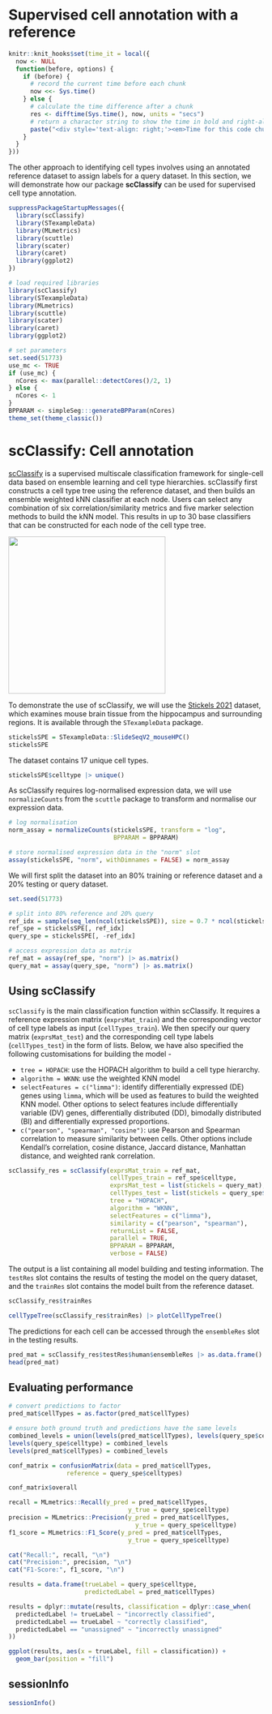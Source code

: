 # Supervised cell annotation with a reference

```r
knitr::knit_hooks$set(time_it = local({
  now <- NULL
  function(before, options) {
    if (before) {
      # record the current time before each chunk
      now <<- Sys.time()
    } else {
      # calculate the time difference after a chunk
      res <- difftime(Sys.time(), now, units = "secs")
      # return a character string to show the time in bold and right-aligned, with extra spacing
      paste("<div style='text-align: right;'><em>Time for this code chunk to run with ", nCores, "cores: ", round(res, 2), "s</div></em>")
    }
  }
}))
```

The other approach to identifying cell types involves using an annotated reference dataset to assign labels for a query dataset. In this section, we will demonstrate how our package **scClassify** can be used for supervised cell type annotation.

```r
suppressPackageStartupMessages({
  library(scClassify)
  library(STexampleData)
  library(MLmetrics)
  library(scuttle)
  library(scater)
  library(caret)
  library(ggplot2)
})
```

```r
# load required libraries
library(scClassify)
library(STexampleData)
library(MLmetrics)
library(scuttle)
library(scater)
library(caret)
library(ggplot2)
```

```r
# set parameters
set.seed(51773)
use_mc <- TRUE
if (use_mc) {
  nCores <- max(parallel::detectCores()/2, 1)
} else {
  nCores <- 1
}
BPPARAM <- simpleSeg:::generateBPParam(nCores)
theme_set(theme_classic())
```

# scClassify: Cell annotation

[scClassify](https://new.bioconductor.org/packages/release/bioc/html/scClassify.html) is a supervised multiscale classification framework for single-cell data based on ensemble learning and cell type hierarchies. scClassify first constructs a cell type tree using the reference dataset, and then builds an ensemble weighted kNN classifier at each node. Users can select any combination of six correlation/similarity metrics and five marker selection methods to build the kNN model. This results in up to 30 base classifiers that can be constructed for each node of the cell type tree.

<img src="images/scClassify_fig1.png" align="center" style="height:310px; border: 0px"/>

To demonstrate the use of scClassify, we will use the [Stickels 2021](datasets.qmd) dataset, which examines mouse brain tissue from the hippocampus and surrounding regions. It is available through the `STexampleData` package.

```r
stickelsSPE = STexampleData::SlideSeqV2_mouseHPC()
stickelsSPE
```

The dataset contains 17 unique cell types.

```r
stickelsSPE$celltype |> unique()
```

As scClassify requires log-normalised expression data, we will use `normalizeCounts` from the `scuttle` package to transform and normalise our expression data.

```r
# log normalisation
norm_assay = normalizeCounts(stickelsSPE, transform = "log", 
                             BPPARAM = BPPARAM)

# store normalised expression data in the "norm" slot
assay(stickelsSPE, "norm", withDimnames = FALSE) = norm_assay
```

We will first split the dataset into an 80% training or reference dataset and a 20% testing or query dataset.

```r
set.seed(51773)

# split into 80% reference and 20% query
ref_idx = sample(seq_len(ncol(stickelsSPE)), size = 0.7 * ncol(stickelsSPE))
ref_spe = stickelsSPE[, ref_idx]
query_spe = stickelsSPE[, -ref_idx]

# access expression data as matrix
ref_mat = assay(ref_spe, "norm") |> as.matrix()
query_mat = assay(query_spe, "norm") |> as.matrix()
```

## Using scClassify

`scClassify` is the main classification function within scClassify. It requires a reference expression matrix (`exprsMat_train`) and the corresponding vector of cell type labels as input (`cellTypes_train`). We then specify our query matrix (`exprsMat_test`) and the corresponding cell type labels (`cellTypes_test`) in the form of lists. Below, we have also specified the following customisations for building the model -

-   `tree = HOPACH`: use the HOPACH algorithm to build a cell type hierarchy.
-   `algorithm = WKNN`: use the weighted KNN model
-   `selectFeatures = c("limma")`: identify differentially expressed (DE) genes using `limma`, which will be used as features to build the weighted KNN model. Other options to select features include differentially variable (DV) genes, differentially distributed (DD), bimodally distributed (BI) and differentially expressed proportions.
-   `c("pearson", "spearman", "cosine")`: use Pearson and Spearman correlation to measure similarity between cells. Other options include Kendall's correlation, cosine distance, Jaccard distance, Manhattan distance, and weighted rank correlation.

```r
scClassify_res = scClassify(exprsMat_train = ref_mat,
                            cellTypes_train = ref_spe$celltype,
                            exprsMat_test = list(stickels = query_mat),
                            cellTypes_test = list(stickels = query_spe$celltype),
                            tree = "HOPACH",
                            algorithm = "WKNN",
                            selectFeatures = c("limma"),
                            similarity = c("pearson", "spearman"),
                            returnList = FALSE,
                            parallel = TRUE,
                            BPPARAM = BPPARAM,
                            verbose = FALSE)
```

The output is a list containing all model building and testing information. The `testRes` slot contains the results of testing the model on the query dataset, and the `trainRes` slot contains the model built from the reference dataset.

```r
scClassify_res$trainRes
```

<!-- We can then examine the cell type tree generated by the reference dataset. -->

```r
cellTypeTree(scClassify_res$trainRes) |> plotCellTypeTree()
```

The predictions for each cell can be accessed through the `ensembleRes` slot in the testing results.

```r
pred_mat = scClassify_res$testRes$human$ensembleRes |> as.data.frame()
head(pred_mat)
```

## Evaluating performance

```r
# convert predictions to factor
pred_mat$cellTypes = as.factor(pred_mat$cellTypes)

# ensure both ground truth and predictions have the same levels
combined_levels = union(levels(pred_mat$cellTypes), levels(query_spe$celltype))
levels(query_spe$celltype) = combined_levels
levels(pred_mat$cellTypes) = combined_levels

conf_matrix = confusionMatrix(data = pred_mat$cellTypes,
                reference = query_spe$celltypes)

conf_matrix$overall
```

```r
recall = MLmetrics::Recall(y_pred = pred_mat$cellTypes,
                                 y_true = query_spe$celltype)
precision = MLmetrics::Precision(y_pred = pred_mat$cellTypes,
                                   y_true = query_spe$celltype)
f1_score = MLmetrics::F1_Score(y_pred = pred_mat$cellTypes,
                                 y_true = query_spe$celltype)

cat("Recall:", recall, "\n")
cat("Precision:", precision, "\n")
cat("F1-Score:", f1_score, "\n")

```

```r
results = data.frame(trueLabel = query_spe$celltype,
                     predictedLabel = pred_mat$cellTypes)

results = dplyr::mutate(results, classification = dplyr::case_when(
  predictedLabel != trueLabel ~ "incorrectly classified",
  predictedLabel == trueLabel ~ "correctly classified",
  predictedLabel == "unassigned" ~ "incorrectly unassigned"
))

ggplot(results, aes(x = trueLabel, fill = classification)) + 
  geom_bar(position = "fill")

```

<!-- ## Choosing between clustering and annotation -->

## sessionInfo

```r
sessionInfo()
```
